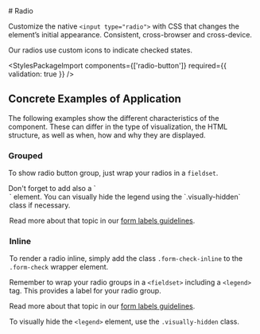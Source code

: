 

<Meta of={RadioStories} />

<div className="docs-title">
  # Radio

  <link-design of={JSON.stringify(RadioStories)}></link-design>
</div>

<PackageTag meta={meta}/>

<div className="lead">
  Customize the native <code>&lt;input type="radio"&gt;</code> with CSS that changes the element’s
  initial appearance. Consistent, cross-browser and cross-device.
</div>

Our radios use custom icons to indicate checked states.

<Canvas sourceState="shown" of={RadioStories.Default} />
<div className="hide-col-default">
  <Controls of={RadioStories.Default} />
</div>

<StylesPackageImport components={['radio-button']} required={{ validation: true }} />

## Concrete Examples of Application

The following examples show the different characteristics of the component. These can differ in the type of visualization, the HTML structure, as well as when, how and why they are displayed.

### Grouped

To show radio button group, just wrap your radios in a `fieldset`.

<post-banner>
  Don't forget to add also a `<legend>` element.
  You can visually hide the legend using the `.visually-hidden` class if necessary.

  Read more about that topic in our [form labels guidelines](/?path=/docs/13fb5dfe-6c96-4246-aa6a-6df9569f143f--docs).
</post-banner>

<Canvas of={RadioStories.Grouped} />

### Inline

To render a radio inline, simply add the class `.form-check-inline` to the `.form-check` wrapper element.

<post-banner>
  Remember to wrap your radio groups in a <code>&lt;fieldset&gt;</code> including a <code>&lt;legend&gt;</code> tag.
  This provides a label for your radio group.

  Read more about that topic in our [form labels guidelines](/?path=/docs/13fb5dfe-6c96-4246-aa6a-6df9569f143f--docs).
</post-banner>

To visually hide the `<legend>` element, use the `.visually-hidden` class.

<Canvas of={RadioStories.Inline} />
